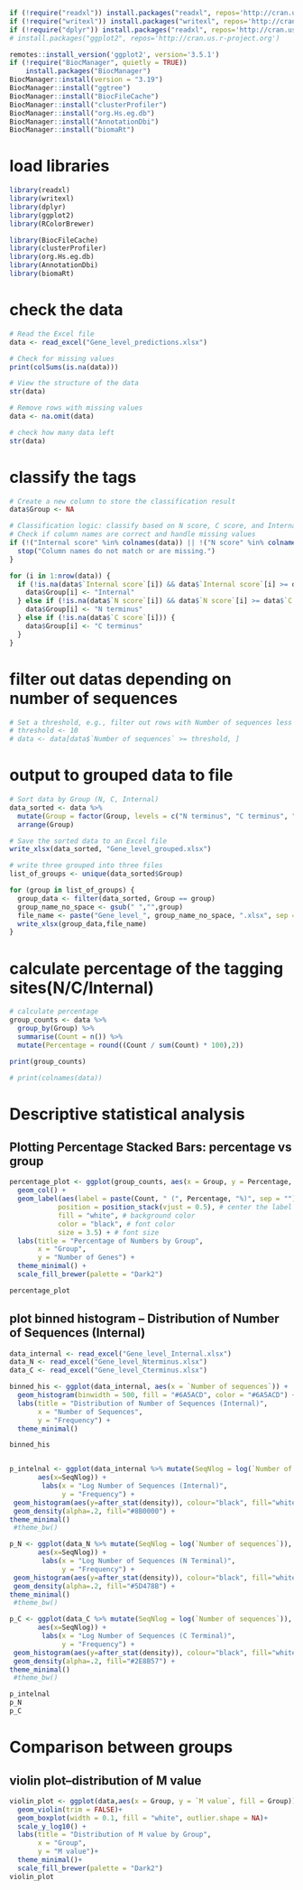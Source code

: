 ```r
if (!require("readxl")) install.packages("readxl", repos='http://cran.us.r-project.org')
if (!require("writexl")) install.packages("writexl", repos='http://cran.us.r-project.org')
if (!require("dplyr")) install.packages("readxl", repos='http://cran.us.r-project.org')
# install.packages("ggplot2", repos='http://cran.us.r-project.org')

remotes::install_version('ggplot2', version='3.5.1')
if (!require("BiocManager", quietly = TRUE))
    install.packages("BiocManager")
BiocManager::install(version = "3.19")
BiocManager::install("ggtree")
BiocManager::install("BiocFileCache")
BiocManager::install("clusterProfiler") 
BiocManager::install("org.Hs.eg.db")
BiocManager::install("AnnotationDbi")
BiocManager::install("biomaRt")

```
# load libraries
```r
library(readxl)
library(writexl)
library(dplyr)
library(ggplot2)
library(RColorBrewer)

library(BiocFileCache)
library(clusterProfiler)
library(org.Hs.eg.db)
library(AnnotationDbi)
library(biomaRt)

```

# check the data
```r
# Read the Excel file
data <- read_excel("Gene_level_predictions.xlsx")

# Check for missing values
print(colSums(is.na(data)))

# View the structure of the data
str(data)

# Remove rows with missing values
data <- na.omit(data)

# check how many data left
str(data)
```

# classify the tags

```r
# Create a new column to store the classification result
data$Group <- NA

# Classification logic: classify based on N score, C score, and Internal score
# Check if column names are correct and handle missing values
if (!("Internal score" %in% colnames(data)) || !("N score" %in% colnames(data)) || !("C score" %in% colnames(data))) {
  stop("Column names do not match or are missing.")
}

for (i in 1:nrow(data)) {
  if (!is.na(data$`Internal score`[i]) && data$`Internal score`[i] >= data$`N score`[i] && data$`Internal score`[i] >= data$`C score`[i]) {
    data$Group[i] <- "Internal"
  } else if (!is.na(data$`N score`[i]) && data$`N score`[i] >= data$`C score`[i]) {
    data$Group[i] <- "N terminus"
  } else if (!is.na(data$`C score`[i])) {
    data$Group[i] <- "C terminus"
  }
}

```

# filter out datas depending on number of sequences

```r
# Set a threshold, e.g., filter out rows with Number of sequences less than 10
# threshold <- 10
# data <- data[data$`Number of sequences` >= threshold, ]
```

# output to grouped data to file
```r
# Sort data by Group (N, C, Internal)
data_sorted <- data %>%
  mutate(Group = factor(Group, levels = c("N terminus", "C terminus", "Internal"))) %>%
  arrange(Group)

# Save the sorted data to an Excel file
write_xlsx(data_sorted, "Gene_level_grouped.xlsx")

# write three grouped into three files
list_of_groups <- unique(data_sorted$Group)

for (group in list_of_groups) {
  group_data <- filter(data_sorted, Group == group)
  group_name_no_space <- gsub(" ","",group)
  file_name <- paste("Gene_level_", group_name_no_space, ".xlsx", sep = "")
  write_xlsx(group_data,file_name)
}
```

# calculate percentage of the tagging sites(N/C/Internal)
```r
# calculate percentage
group_counts <- data %>%
  group_by(Group) %>%
  summarise(Count = n()) %>%
  mutate(Percentage = round((Count / sum(Count) * 100),2))

print(group_counts)

# print(colnames(data))
```
# Descriptive statistical analysis
## Plotting Percentage Stacked Bars: percentage vs group
```r

percentage_plot <- ggplot(group_counts, aes(x = Group, y = Percentage, fill = Group)) +
  geom_col() +
  geom_label(aes(label = paste(Count, " (", Percentage, "%)", sep = "")),# add percentage label
            position = position_stack(vjust = 0.5), # center the label
            fill = "white", # background color
            color = "black", # font color
            size = 3.5) + # font size
  labs(title = "Percentage of Numbers by Group",
       x = "Group",
       y = "Number of Genes") +
  theme_minimal() +
  scale_fill_brewer(palette = "Dark2")

percentage_plot

```
## plot binned histogram -- Distribution of Number of Sequences (Internal)
```r
data_internal <- read_excel("Gene_level_Internal.xlsx")
data_N <- read_excel("Gene_level_Nterminus.xlsx")
data_C <- read_excel("Gene_level_Cterminus.xlsx")

binned_his <- ggplot(data_internal, aes(x = `Number of sequences`)) +
  geom_histogram(binwidth = 500, fill = "#6A5ACD", color = "#6A5ACD") +
  labs(title = "Distribution of Number of Sequences (Internal)",
       x = "Number of Sequences",
       y = "Frequency") +
  theme_minimal() 

binned_his


p_intelnal <- ggplot(data_internal %>% mutate(SeqNlog = log(`Number of sequences`)), 
       aes(x=SeqNlog)) + 
        labs(x = "Log Number of Sequences (Internal)",
             y = "Frequency") +
 geom_histogram(aes(y=after_stat(density)), colour="black", fill="white", binwidth=0.3)+
 geom_density(alpha=.2, fill="#8B0000") +
theme_minimal()
 #theme_bw()

p_N <- ggplot(data_N %>% mutate(SeqNlog = log(`Number of sequences`)), 
       aes(x=SeqNlog)) + 
        labs(x = "Log Number of Sequences (N Terminal)",
             y = "Frequency") +
 geom_histogram(aes(y=after_stat(density)), colour="black", fill="white", binwidth=0.3)+
 geom_density(alpha=.2, fill="#5D478B") +
theme_minimal()
 #theme_bw()

p_C <- ggplot(data_C %>% mutate(SeqNlog = log(`Number of sequences`)), 
       aes(x=SeqNlog)) + 
        labs(x = "Log Number of Sequences (C Terminal)",
             y = "Frequency") +
 geom_histogram(aes(y=after_stat(density)), colour="black", fill="white", binwidth=0.3)+
 geom_density(alpha=.2, fill="#2E8B57") +
theme_minimal()
 #theme_bw()

p_intelnal
p_N
p_C

```
# Comparison between groups
## violin plot--distribution of M value
```r
violin_plot <- ggplot(data,aes(x = Group, y = `M value`, fill = Group)) +
  geom_violin(trim = FALSE)+
  geom_boxplot(width = 0.1, fill = "white", outlier.shape = NA)+
  scale_y_log10() +
  labs(title = "Distribution of M value by Group",
       x = "Group",
       y = "M value")+
  theme_minimal()+
  scale_fill_brewer(palette = "Dark2")
violin_plot
```
